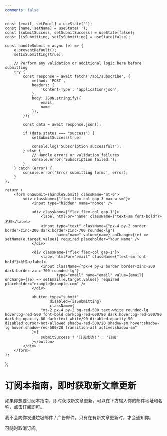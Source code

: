 ```yaml
---
comments: false
---
```



    const [email, setEmail] = useState('');
    const [name, setName] = useState('');
    const [submitSuccess, setSubmitSuccess] = useState(false);
    const [isSubmitting, setIsSubmitting] = useState(false);

    const handleSubmit = async (e) => {
        e.preventDefault();
        setIsSubmitting(true);

        // Perform any validation or additional logic here before submitting
        try {
            const response = await fetch('/api/subscribe', {
                method: 'POST',
                headers: {
                    'Content-Type': 'application/json',
                },
                body: JSON.stringify({
                    email,
                    name
                }),
            });

            const data = await response.json();

            if (data.status === "success") {
                setSubmitSuccess(true)

                console.log('Subscription successful!');
            } else {
                // Handle errors or validation failures
                console.error('Subscription failed.');
            }
        } catch (error) {
            console.error('Error submitting form:', error);
        }
    };

    return (
        <form onSubmit={handleSubmit} className="mt-6">
            <div className={"flex flex-col gap-3 max-w-sm"}>
                <input type="hidden" name="nonce" />

                <div className={"flex flex-col gap-1"}>
                    <label htmlFor="name" className={"text-sm font-bold"}>名称</label>
                    <input type="text" className={"px-4 py-2 border border-zinc-200 dark:border-zinc-700 rounded-lg"}
                           name="name" value={name} onChange={(e) => setName(e.target.value)} required placeholder="Your Name" />
                </div>

                <div className={"flex flex-col gap-1"}>
                    <label htmlFor="email" className={"text-sm font-bold"}>邮件</label>
                    <input className={"px-4 py-2 border border-zinc-200 dark:border-zinc-700 rounded-lg"}
                           type="email" name="email" value={email} onChange={(e) => setEmail(e.target.value)} required placeholder="example@example.com" />
                </div>

                <button type="submit"
                        disabled={isSubmitting}
                        className={
                    "mt-2 px-4 py-2 bg-red-500 text-white rounded-lg hover:bg-red-500 font-bold dark:bg-red-600/80 dark:hover:bg-red-500/80 dark:bg-opacity-80 dark:text-white/90 disabled:opacity-50 disabled:cursor-not-allowed shadow-red-500/20 shadow-sm hover:shadow-lg hover:shadow-red-500/20 transition-all active:shadow-sm"
                }>{
                    submitSuccess ? '订阅成功！' : '订阅'
                }</button>
            </div>
        </form>
    );

};

# 订阅本指南，即时获取新文章更新

如果你想要订阅本指南，即时获取新文章更新，可以在下方输入你的邮件地址和名称，点击订阅即可。

我不会向你发送垃圾邮件 / 广告邮件。只有在有新文章更新时，才会通知你。

<SubscribeForm />

可随时取消订阅。
